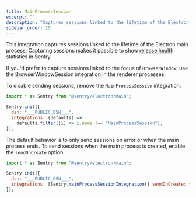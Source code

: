```yaml
---
title: MainProcessSession
excerpt: ""
description: "Captures sessions linked to the lifetime of the Electron main process. (default)"
sidebar_order: 10
---
```


This integration captures sessions linked to the lifetime of the Electron main process. Capturing sessions makes it possible to show [release health](/product/releases/health/) statistics in Sentry.

If you'd prefer to capture sessions linked to the focus of `BrowserWindow`,
use the <PlatformLink
to="/configuration/integrations/browserwindowsession">BrowserWindowSession</PlatformLink>
integration in the renderer processes.

To disable sending sessions, remove the `MainProcessSession` integration:

```javascript
import * as Sentry from "@sentry/electron/main";

Sentry.init({
  dsn: "___PUBLIC_DSN___",
  integrations: (defaults) =>
    defaults.filter((i) => i.name !== "MainProcessSession"),
});
```

The default behavior is to only send sessions on error or when the main process ends. To send sessions when the main process is created, enable the `sendOnCreate` option.

```javascript
import * as Sentry from "@sentry/electron/main";

Sentry.init({
  dsn: "___PUBLIC_DSN___",
  integrations: [Sentry.mainProcessSessionIntegration({ sendOnCreate: true })],
});
```
